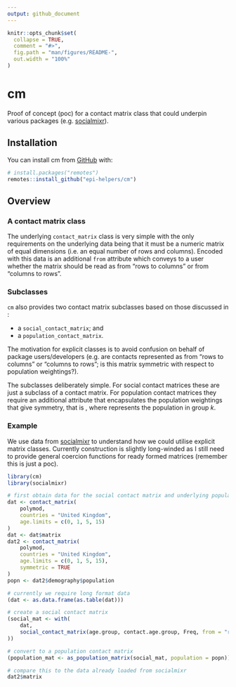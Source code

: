 ```yaml
---
output: github_document
---
```


<!-- README.md is generated from README.Rmd. Please edit that file -->

```r
knitr::opts_chunk$set(
  collapse = TRUE,
  comment = "#>",
  fig.path = "man/figures/README-",
  out.width = "100%"
)
```

# cm

<!-- badges: start -->
<!-- badges: end -->

Proof of concept (poc) for a contact matrix class that could underpin various
packages (e.g. [socialmixr](https://cran.r-project.org/package=socialmixr)).

## Installation

You can install cm from [GitHub](https://github.com/) with:

``` r
# install.packages("remotes")
remotes::install_github("epi-helpers/cm")
```

## Overview

### A contact matrix class

The underlying `contact_matrix` class is very simple with the only requirements
on the underlying data being that it must be a numeric matrix of equal
dimensions (i.e. an equal number of rows and columns). Encoded with this data is
an additional `from` attribute which conveys to a user whether the matrix should
be read as from "rows to columns" or from "columns to rows".

### Subclasses 
`cm` also provides two contact matrix subclasses based on those discussed in
\cite{Klepec et al}:

* a `social_contact_matrix`; and
* a `population_contact_matrix`.

The motivation for explicit classes is to avoid confusion on behalf of package
users/developers (e.g. are contacts represented as from "rows to columns"
or "columns to rows"; is this matrix symmetric with respect to population
weightings?).

The subclasses deliberately simple. For social contact matrices these are just a
subclass of a contact matrix. For population contact matrices they require an
additional attribute that encapsulates the population weightings
that give symmetry, that is \eqn{C_{ij} * w_{j} == C_{ji} * w_{i}}, where
\eqn{w_{k}} represents the population in group *k*.

### Example

We use data from [socialmixr](https://cran.r-project.org/package=socialmixr)
to understand how we could utilise explicit matrix classes. Currently
construction is slightly long-winded as I still need to provide general coercion
functions for ready formed matrices (remember this is just a poc).

```r
library(cm)
library(socialmixr)

# first obtain data for the social contact matrix and underlying population
dat <- contact_matrix(
    polymod,
    countries = "United Kingdom",
    age.limits = c(0, 1, 5, 15)
)
dat <- dat$matrix
dat2 <- contact_matrix(
    polymod,
    countries = "United Kingdom",
    age.limits = c(0, 1, 5, 15),
    symmetric = TRUE
)
popn <- dat2$demography$population

# currently we require long format data
(dat <- as.data.frame(as.table(dat)))

# create a social contact matrix
(social_mat <- with(
    dat,
    social_contact_matrix(age.group, contact.age.group, Freq, from = "rows")
))

# convert to a population contact matrix
(population_mat <- as_population_matrix(social_mat, population = popn))

# compare this to the data already loaded from socialmixr
dat2$matrix
```
